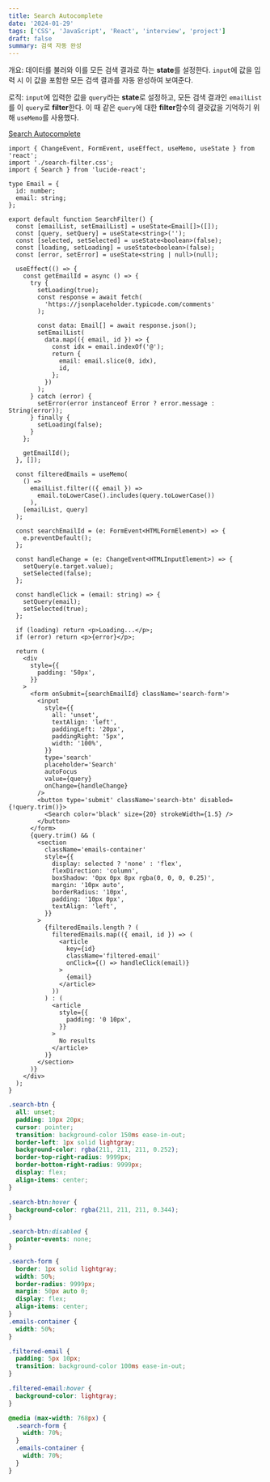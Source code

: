 ```yaml
---
title: Search Autocomplete
date: '2024-01-29'
tags: ['CSS', 'JavaScript', 'React', 'interview', 'project']
draft: false
summary: 검색 자동 완성
---
```


개요: 데이터를 불러와 이를 모든 검색 결과로 하는 **state**를 설정한다. `input`에 값을 입력 시 이 값을 포함한 모든 검색 결과를 자동 완성하여 보여준다.

로직: `input`에 입력한 값을 `query`라는 **state**로 설정하고, 모든 검색 결과인 `emailList`를 이 `query`로 **filter**한다. 이 때 같은 `query`에 대한 **filter**함수의 결괏값을 기억하기 위해 `useMemo`를 사용했다.

[Search Autocomplete](https://coding-interview-prep.vercel.app/search-filter)

```tsx:src/components/Search-Filter/search-filter.tsx
import { ChangeEvent, FormEvent, useEffect, useMemo, useState } from 'react';
import './search-filter.css';
import { Search } from 'lucide-react';

type Email = {
  id: number;
  email: string;
};

export default function SearchFilter() {
  const [emailList, setEmailList] = useState<Email[]>([]);
  const [query, setQuery] = useState<string>('');
  const [selected, setSelected] = useState<boolean>(false);
  const [loading, setLoading] = useState<boolean>(false);
  const [error, setError] = useState<string | null>(null);

  useEffect(() => {
    const getEmailId = async () => {
      try {
        setLoading(true);
        const response = await fetch(
          'https://jsonplaceholder.typicode.com/comments'
        );

        const data: Email[] = await response.json();
        setEmailList(
          data.map(({ email, id }) => {
            const idx = email.indexOf('@');
            return {
              email: email.slice(0, idx),
              id,
            };
          })
        );
      } catch (error) {
        setError(error instanceof Error ? error.message : String(error));
      } finally {
        setLoading(false);
      }
    };

    getEmailId();
  }, []);

  const filteredEmails = useMemo(
    () =>
      emailList.filter(({ email }) =>
        email.toLowerCase().includes(query.toLowerCase())
      ),
    [emailList, query]
  );

  const searchEmailId = (e: FormEvent<HTMLFormElement>) => {
    e.preventDefault();
  };

  const handleChange = (e: ChangeEvent<HTMLInputElement>) => {
    setQuery(e.target.value);
    setSelected(false);
  };

  const handleClick = (email: string) => {
    setQuery(email);
    setSelected(true);
  };

  if (loading) return <p>Loading...</p>;
  if (error) return <p>{error}</p>;

  return (
    <div
      style={{
        padding: '50px',
      }}
    >
      <form onSubmit={searchEmailId} className='search-form'>
        <input
          style={{
            all: 'unset',
            textAlign: 'left',
            paddingLeft: '20px',
            paddingRight: '5px',
            width: '100%',
          }}
          type='search'
          placeholder='Search'
          autoFocus
          value={query}
          onChange={handleChange}
        />
        <button type='submit' className='search-btn' disabled={!query.trim()}>
          <Search color='black' size={20} strokeWidth={1.5} />
        </button>
      </form>
      {query.trim() && (
        <section
          className='emails-container'
          style={{
            display: selected ? 'none' : 'flex',
            flexDirection: 'column',
            boxShadow: '0px 0px 8px rgba(0, 0, 0, 0.25)',
            margin: '10px auto',
            borderRadius: '10px',
            padding: '10px 0px',
            textAlign: 'left',
          }}
        >
          {filteredEmails.length ? (
            filteredEmails.map(({ email, id }) => (
              <article
                key={id}
                className='filtered-email'
                onClick={() => handleClick(email)}
              >
                {email}
              </article>
            ))
          ) : (
            <article
              style={{
                padding: '0 10px',
              }}
            >
              No results
            </article>
          )}
        </section>
      )}
    </div>
  );
}
```

```css:src/components/Search-Filter/search-filter.css
.search-btn {
  all: unset;
  padding: 10px 20px;
  cursor: pointer;
  transition: background-color 150ms ease-in-out;
  border-left: 1px solid lightgray;
  background-color: rgba(211, 211, 211, 0.252);
  border-top-right-radius: 9999px;
  border-bottom-right-radius: 9999px;
  display: flex;
  align-items: center;
}

.search-btn:hover {
  background-color: rgba(211, 211, 211, 0.344);
}

.search-btn:disabled {
  pointer-events: none;
}

.search-form {
  border: 1px solid lightgray;
  width: 50%;
  border-radius: 9999px;
  margin: 50px auto 0;
  display: flex;
  align-items: center;
}
.emails-container {
  width: 50%;
}

.filtered-email {
  padding: 5px 10px;
  transition: background-color 100ms ease-in-out;
}

.filtered-email:hover {
  background-color: lightgray;
}

@media (max-width: 768px) {
  .search-form {
    width: 70%;
  }
  .emails-container {
    width: 70%;
  }
}
```